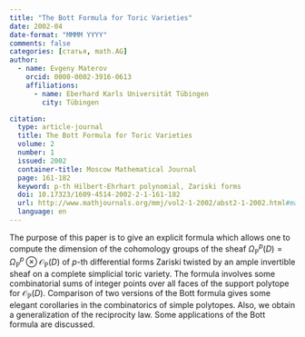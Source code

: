 ```yaml
---
title: "The Bott Formula for Toric Varieties"
date: 2002-04
date-format: "MMMM YYYY"
comments: false
categories: [статья, math.AG]
author:
  - name: Evgeny Materov
    orcid: 0000-0002-3916-0613
    affiliations:
      - name: Eberhard Karls Universität Tübingen
        city: Tübingen    

citation: 
  type: article-journal
  title: The Bott Formula for Toric Varieties
  volume: 2
  number: 1
  issued: 2002
  container-title: Moscow Mathematical Journal
  page: 161-182
  keyword: p-th Hilbert-Ehrhart polynomial, Zariski forms
  doi: 10.17323/1609-4514-2002-2-1-161-182
  url: http://www.mathjournals.org/mmj/vol2-1-2002/abst2-1-2002.html#materov_abstract
  language: en
---
```


The purpose of this paper is to give an explicit formula which allows one to compute the dimension of the cohomology groups of the sheaf $\Omega_{\mathbb{P}}^p(D)= \Omega_{\mathbb{P}}^p\otimes {\mathcal{O}_\mathbb{P}}(D)$ of $p$-th differential forms Zariski twisted by an ample invertible sheaf on a complete simplicial toric variety. The formula involves some combinatorial sums of integer points over all faces of the support polytope for ${\mathcal{O}_\mathbb{P}}(D)$. Comparison of two versions of the Bott formula gives some elegant corollaries in the combinatorics of simple polytopes. Also, we obtain a generalization of the reciprocity law. Some applications of the Bott formula are discussed.
